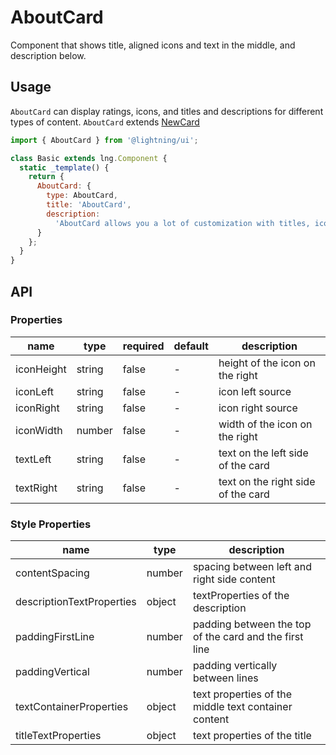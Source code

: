 
# AboutCard

Component that shows title, aligned icons and text in the middle, and description below.

## Usage

`AboutCard` can display ratings, icons, and titles and descriptions for different types of content.
`AboutCard` extends [NewCard](?path=/docs/patterns-newcard--base)

```js
import { AboutCard } from '@lightning/ui';

class Basic extends lng.Component {
  static _template() {
    return {
      AboutCard: {
        type: AboutCard,
        title: 'AboutCard',
        description:
          'AboutCard allows you a lot of customization with titles, icons, and descriptions'
      }
    };
  }
}
```

<Canvas>
  <Story id="patterns-aboutcard--about-cards" />
</Canvas>

## API

### Properties

| name       | type   | required | default | description                        |
| ---------- | ------ | -------- | ------- | ---------------------------------- |
| iconHeight | string | false    | -       | height of the icon on the right    |
| iconLeft   | string | false    | -       | icon left source                   |
| iconRight  | string | false    | -       | icon right source                  |
| iconWidth  | number | false    | -       | width of the icon on the right     |
| textLeft   | string | false    | -       | text on the left side of the card  |
| textRight  | string | false    | -       | text on the right side of the card |

### Style Properties

| name                      | type   | description                                            |
| ------------------------- | ------ | ------------------------------------------------------ |
| contentSpacing            | number | spacing between left and right side content            |
| descriptionTextProperties | object | textProperties of the description                      |
| paddingFirstLine          | number | padding between the top of the card and the first line |
| paddingVertical           | number | padding vertically between lines                       |
| textContainerProperties   | object | text properties of the middle text container content   |
| titleTextProperties       | object | text properties of the title                           |
